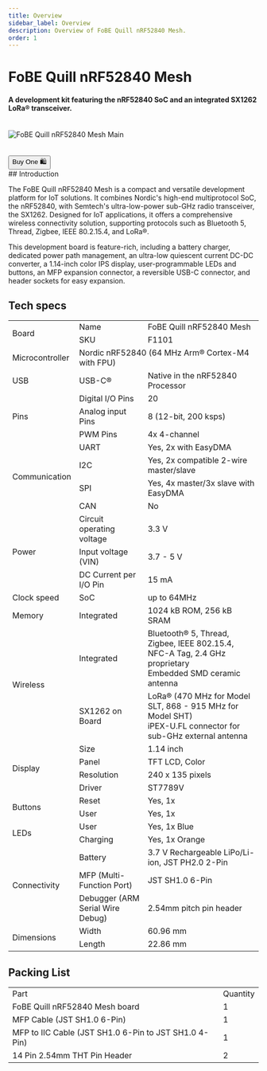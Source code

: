 ```yaml
---
title: Overview
sidebar_label: Overview
description: Overview of FoBE Quill nRF52840 Mesh.
order: 1
---
```


# FoBE Quill nRF52840 Mesh

#### A development kit featuring the nRF52840 SoC and an integrated SX1262 LoRa® transceiver.

<br/>
<div style={{ textAlign: 'center' }}>
  <img src="/img/products/f1101-r1a.main.png" alt="FoBE Quill nRF52840 Mesh Main" style={{ width: '80%', height: 'auto' }} />
</div>
<br/>
<br/>
<div className="theme-button-buy" style={{ textAlign: 'center' }}>
<a href="https://store.fobestudio.com/products/f1101" target="_blank" rel="noopener noreferrer">
        <button>Buy One 🛍️</button>
</a>
</div>
## Introduction

The FoBE Quill nRF52840 Mesh is a compact and versatile development platform for IoT solutions. It combines Nordic's high-end multiprotocol SoC, the nRF52840, with Semtech's ultra-low-power sub-GHz radio transceiver, the SX1262. Designed for IoT applications, it offers a comprehensive wireless connectivity solution, supporting protocols such as Bluetooth 5, Thread, Zigbee, IEEE 80.2.15.4, and LoRa®.

This development board is feature-rich, including a battery charger, dedicated power path management, an ultra-low quiescent current DC-DC converter, a 1.14-inch color IPS display, user-programmable LEDs and buttons, an MFP expansion connector, a reversible USB-C connector, and header sockets for easy expansion.

## Tech specs
<table>
    <tbody>
        <tr>
            <td colspan="1" rowspan="2">Board</td>
            <td>Name</td>
            <td>FoBE Quill nRF52840 Mesh</td>
        </tr>
        <tr>
            <td>SKU</td>
            <td>F1101</td>
        </tr>
        <tr>
            <td>Microcontroller</td>
            <td colspan="2" rowspan="1">Nordic nRF52840 (64 MHz Arm® Cortex-M4 with FPU)</td>
        </tr>
        <tr>
            <td>USB</td>
            <td>USB-C®</td>
            <td>Native in the nRF52840 Processor</td>
        </tr>
        <tr>
            <td colspan="1" rowspan="3">Pins</td>
            <td>Digital I/O Pins</td>
            <td>20</td>
        </tr>
        <tr>
            <td>Analog input Pins</td>
            <td>8 (12-bit, 200 ksps)</td>
        </tr>
        <tr>
            <td>PWM Pins</td>
            <td>4x 4-channel</td>
        </tr>
        <tr>
            <td colspan="1" rowspan="4">Communication</td>
            <td>UART</td>
            <td>Yes, 2x with EasyDMA</td>
        </tr>
        <tr>
            <td>I2C</td>
            <td>Yes, 2x compatible 2-wire master/slave</td>
        </tr>
        <tr>
            <td>SPI</td>
            <td>Yes, 4x master/3x slave with EasyDMA</td>
        </tr>
        <tr>
            <td>CAN</td>
            <td>No</td>
        </tr>
        <tr>
            <td colspan="1" rowspan="3">Power</td>
            <td>Circuit operating voltage</td>
            <td>3.3 V</td>
        </tr>
        <tr>
            <td>Input voltage (VIN)</td>
            <td>3.7 - 5 V</td>
        </tr>
        <tr>
            <td>DC Current per I/O Pin</td>
            <td>15 mA</td>
        </tr>
        <tr>
            <td>Clock speed</td>
            <td>SoC</td>
            <td>up to 64MHz</td>
        </tr>
        <tr>
            <td>Memory</td>
            <td>Integrated</td>
            <td>1024 kB ROM, 256 kB SRAM</td>
        </tr>
        <tr>
            <td colspan="1" rowspan="2">Wireless</td>
            <td>Integrated</td>
            <td>Bluetooth® 5, Thread, Zigbee, IEEE 802.15.4, NFC-A Tag, 2.4 GHz proprietary<br/>Embedded SMD ceramic antenna</td>
        </tr>
        <tr>
            <td>SX1262 on Board</td>
            <td>LoRa® (470 MHz for Model SLT, 868 - 915 MHz for Model SHT)<br/>iPEX-U.FL connector for sub-GHz external antenna</td>
        </tr>
        <tr>
        <td colspan="1" rowspan="4">Display</td>
            <td>Size</td>
            <td>1.14 inch</td>
        </tr>
        <tr>
            <td>Panel</td>
            <td>TFT LCD, Color</td>
        </tr>
        <tr>
            <td>Resolution</td>
            <td>240 x 135 pixels</td>
        </tr>
        <tr>
            <td>Driver</td>
            <td>ST7789V</td>
        </tr>
        <tr>
            <td colspan="1" rowspan="2">Buttons</td>
            <td>Reset</td>
            <td>Yes, 1x</td>
        </tr>
        <tr>
            <td>User</td>
            <td>Yes, 1x</td>
        </tr>
        <tr>
            <td colspan="1" rowspan="2">LEDs</td>
            <td>User</td>
            <td>Yes, 1x Blue</td>
        </tr>
        <tr>
            <td>Charging</td>
            <td>Yes, 1x Orange</td>
        </tr>
        <tr>
        <td colspan="1" rowspan="3">Connectivity</td>
            <td>Battery</td>
            <td>3.7 V Rechargeable LiPo/Li-ion, JST PH2.0 2-Pin</td>
        </tr>
        <tr>
            <td>MFP (Multi-Function Port)</td>
            <td>JST SH1.0 6-Pin</td>
        </tr>
        <tr>
            <td>Debugger (ARM Serial Wire Debug)</td>
            <td>2.54mm pitch pin header</td>
        </tr>
        <tr>
            <td colspan="1" rowspan="2">Dimensions</td>
            <td>Width</td>
            <td>60.96 mm</td>
        </tr>
        <tr>
            <td>Length</td>
            <td>22.86 mm</td>
        </tr>
    </tbody>
</table>


## Packing List

<table>
    <tbody>
        <tr>
            <td>Part</td>
            <td>Quantity</td>
        </tr>
        <tr>
            <td>FoBE Quill nRF52840 Mesh board</td>
            <td>1</td>
        </tr>
        <tr>
            <td>MFP Cable (JST SH1.0 6-Pin)</td>
            <td>1</td>
        </tr>
        <tr>
            <td>MFP to IIC Cable (JST SH1.0 6-Pin to JST SH1.0 4-Pin)</td>
            <td>1</td>
        </tr>
        <tr>
            <td>14 Pin 2.54mm THT Pin Header</td>
            <td>2</td>
        </tr>
    </tbody>
</table>